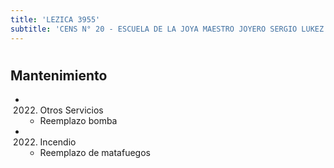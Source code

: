 ```yaml
---
title: 'LEZICA 3955'
subtitle: 'CENS N° 20 - ESCUELA DE LA JOYA MAESTRO JOYERO SERGIO LUKEZ'
---
```


#


## Mantenimiento

*  (2022) Otros Servicios 
    + Reemplazo bomba

*  (2022) Incendio 
    + Reemplazo de matafuegos



